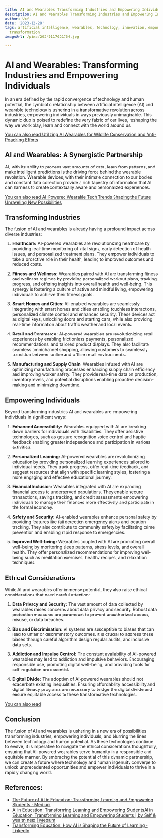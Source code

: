 ```yaml
---
title: AI and Wearables Transforming Industries and Empowering Individuals
description: AI and Wearables Transforming Industries and Empowering Individuals
author: Usf
date: '2023-12-28'
tags: artificial intelligence, wearables, technology, innovation, empowerment, industry
  transformation
imageUrl: /pixa/20240117021734.jpg

---
```

# AI and Wearables: Transforming Industries and Empowering Individuals

In an era defined by  the rapid convergence of technology and  human potential, the symbiotic relationship between artificial intelligence (AI) and wearable technology is ushering  in a transformative revolution across industries, empowering individuals in ways previously unimaginable. This dynamic duo is poised to redefine the very fabric of our lives,  reshaping the way we work play, learn  and connect with the world around us.

[You can also read Utilizing AI Wearables for Wildlife Conservation and Anti-Poaching Efforts](Utilizing%20AI%20Wearables%20for%20Wildlife%20Conservation%20and%20Anti-Poaching%20Efforts)


## AI and Wearables: A Synergistic Partnership

AI, with its ability to  process vast amounts of data, learn  from patterns,  and make intelligent predictions is  the driving force behind the wearable revolution. Wearable devices, with their intimate connection to our  bodies and  constant data collection  provide a rich  tapestry of information that AI can harness to create contextually aware and personalized experiences.

[You can also read AI-Powered Wearable  Tech Trends Shaping the Future Unraveling  New Possibilities](AI-Powered%20Wearable%20Tech%20Trends%20Shaping%20the%20Future%20Unraveling%20New%20Possibilities)


## Transforming  Industries

The  fusion of AI and wearables is already having a profound impact across  diverse industries:

1. **Healthcare:** AI-powered wearables are revolutionizing healthcare by  providing real-time monitoring of vital signs, early detection of health issues, and personalized treatment plans. They empower individuals to take a proactive role in their health, leading to improved outcomes and  reduced costs.

2.  **Fitness and Wellness:** Wearables  paired with AI are transforming fitness and wellness regimes by  providing personalized workout plans, tracking progress, and offering insights into overall  health and  well-being. This synergy is fostering a culture  of active  and mindful living,  empowering individuals to achieve their fitness goals.

3. **Smart Homes and Cities:** AI-enabled wearables are seamlessly integrating with smart homes and cities  enabling touchless interactions, personalized climate control and enhanced security. These devices  act as digital keys, unlocking doors and starting cars, while also providing real-time information about traffic weather and local  events.

4. **Retail and Commerce:** AI-powered wearables are revolutionizing  retail experiences by enabling frictionless payments, personalized recommendations, and tailored product displays. They also facilitate seamless omnichannel shopping, allowing customers to seamlessly transition  between online and offline retail environments.

5. **Manufacturing and Supply Chain:** Wearables infused with AI are optimizing manufacturing processes enhancing supply chain efficiency and improving  worker safety. They provide real-time data on production, inventory levels, and potential disruptions enabling proactive decision-making  and minimizing downtime.

## Empowering Individuals

Beyond transforming  industries AI and  wearables are empowering individuals in significant ways:

1. **Enhanced Accessibility:** Wearables equipped with AI are breaking down barriers for individuals  with disabilities. They offer assistive technologies, such as  gesture recognition voice control and  haptic feedback enabling greater independence and participation in various activities.

2. **Personalized Learning:** AI-powered wearables are revolutionizing education by providing personalized  learning experiences tailored to individual needs. They track progress, offer real-time feedback, and suggest resources that align  with specific learning styles, fostering a  more engaging and effective educational journey.

3. **Financial Inclusion:** Wearables integrated with  AI are  expanding financial  access to underserved populations. They enable secure transactions, savings tracking, and credit assessments empowering individuals to manage their finances more effectively and participate in the formal economy.

4. **Safety and Security:** AI-enabled wearables enhance personal safety by providing features like fall detection  emergency alerts and location tracking.  They  also contribute to community safety by facilitating  crime prevention and enabling rapid response to  emergencies.

5. **Improved Well-being:** Wearables coupled with AI are promoting overall well-being by monitoring sleep  patterns, stress levels, and overall health. They offer personalized recommendations for improving well-being such as meditation exercises, healthy recipes, and relaxation techniques.

## Ethical  Considerations

While AI and  wearables offer immense potential, they also raise ethical considerations that need careful attention:

1. **Data Privacy and  Security:** The  vast amount of data collected by wearables raises concerns about data privacy and security. Robust data protection measures are paramount to prevent unauthorized access, misuse, or data breaches.

2. **Bias  and Discrimination:** AI systems are susceptible to biases that can lead to unfair  or  discriminatory outcomes. It is crucial to  address these biases through careful algorithm design regular audits, and inclusive data sets.

3.  **Addiction and Impulse Control:** The constant availability of AI-powered wearables may lead to addiction and  impulsive behaviors.  Encouraging  responsible use, promoting digital well-being, and providing tools for self-regulation are essential.

4. **Digital Divide:** The adoption of  AI-powered wearables should not exacerbate  existing inequalities.  Ensuring affordability accessibility  and digital literacy programs are necessary to bridge the digital  divide and ensure equitable access to these transformative technologies.

[You can also read ]()


## Conclusion

The fusion of AI and  wearables is ushering in a new era of possibilities transforming  industries, empowering individuals, and blurring the lines between technology  and human potential. As these technologies  continue to  evolve,  it is imperative to  navigate the ethical considerations thoughtfully, ensuring that  AI-powered wearables serve humanity in a responsible and equitable manner. By embracing the potential of  this dynamic partnership, we can create  a future where technology and human ingenuity converge to  unlock unprecedented opportunities and empower individuals to thrive in a rapidly changing world.

## References:
- [The Future of AI in Education: Transforming Learning and Empowering Students - Medium](https://medium.com/@sakibssi/the-future-of-ai-in-education-transforming-learning-and-empowering-students-7e390e8d0420)
- [AI in Education: Transforming Learning and Empowering StudentsAI in Education: Transforming Learning and Empowering Students | by Self & wealth help | Medium](https://medium.com/@sk0197711/ai-in-education-transforming-learning-and-empowering-studentsai-in-education-transforming-ba607a66a0ae)
- [Transforming Education: How AI is Shaping the Future of Learning - LinkedIn](https://www.linkedin.com/pulse/transforming-education-how-ai-shaping-future-learning-zy6qf)
